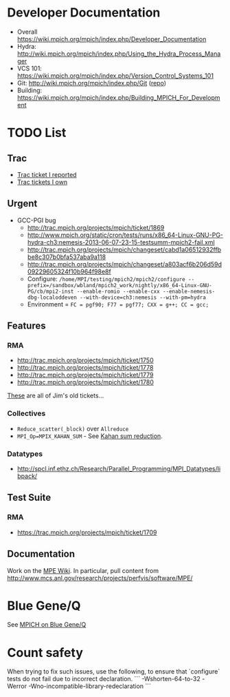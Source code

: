 = Developer Documentation =

* Overall https://wiki.mpich.org/mpich/index.php/Developer_Documentation
* Hydra: http://wiki.mpich.org/mpich/index.php/Using_the_Hydra_Process_Manager
* VCS 101: https://wiki.mpich.org/mpich/index.php/Version_Control_Systems_101
* Git: http://wiki.mpich.org/mpich/index.php/Git ([http://git.mpich.org/ repo])
* Building: https://wiki.mpich.org/mpich/index.php/Building_MPICH_For_Development

= TODO List =

== Trac ==

* [https://trac.mpich.org/projects/mpich/query?status=!closed&reporter=jhammond Trac ticket I reported]
* [http://trac.mpich.org/projects/mpich/query?status=!closed&owner=jhammond Trac tickets I own]

== Urgent ==

* GCC-PGI bug
** http://trac.mpich.org/projects/mpich/ticket/1869
** http://www.mpich.org/static/cron/tests/runs/x86_64-Linux-GNU-PG-hydra-ch3:nemesis-2013-06-07-23-15-testsumm-mpich2-fail.xml
** http://trac.mpich.org/projects/mpich/changeset/cabd1a06512932ffbbe8c307b0bfa537aba9a118
** http://trac.mpich.org/projects/mpich/changeset/a803acf6b206d59d09229605324f10b964f98e8f
** Configure: <tt>/home/MPI/testing/mpich2/mpich2/configure --prefix=/sandbox/wbland/mpich2_work/nightly/x86_64-Linux-GNU-PG/cb/mpi2-inst --enable-romio --enable-cxx --enable-nemesis-dbg-localoddeven --with-device=ch3:nemesis --with-pm=hydra</tt>
** Environment = <tt>FC = pgf90; F77 = pgf77; CXX = g++; CC = gcc;</tt>

== Features ==

=== RMA ===

* http://trac.mpich.org/projects/mpich/ticket/1750
* http://trac.mpich.org/projects/mpich/ticket/1778
* http://trac.mpich.org/projects/mpich/ticket/1779
* http://trac.mpich.org/projects/mpich/ticket/1780

[http://trac.mpich.org/projects/mpich/query?id=1702%2C1741%2C1744%2C1746%2C1747%2C1764%2C1791%2C1737%2C1750%2C1778%2C1779%2C1780 These] are all of Jim's old tickets...

=== Collectives ===

* <tt>Reduce_scatter(_block)</tt> over <tt>Allreduce</tt>
* <tt>MPI_Op=MPIX_KAHAN_SUM</tt> - See [[Kahan sum reduction]].

=== Datatypes ===

* http://spcl.inf.ethz.ch/Research/Parallel_Programming/MPI_Datatypes/libpack/

== Test Suite ==

=== RMA ===

* https://trac.mpich.org/projects/mpich/ticket/1709

== Documentation ==

Work on the [http://wiki.mpich.org/mpe/index.php/Main_Page MPE Wiki].  In particular, pull content from http://www.mcs.anl.gov/research/projects/perfvis/software/MPE/

= Blue Gene/Q =

See [[MPICH on Blue Gene/Q]]

= Count safety =

When trying to fix such issues, use the following, to ensure that `configure` tests do not fail due to incorrect declaration.
```
-Wshorten-64-to-32 -Werror -Wno-incompatible-library-redeclaration
```